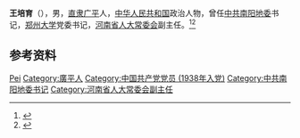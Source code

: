 '''王培育'''（{{bd|1916年||}}），男，[[直隶|直隶]][[广平|广平]]人，[[中华人民共和国|中华人民共和国]]政治人物，曾任[[中共南阳地委|中共南阳地委]]书记，[[郑州大学|郑州大学]]党委书记，[[河南省人大常委会|河南省人大常委会]]副主任。<ref>{{Cite book|title=中华人民共和国职官志|author=何虎生, 李耀东, 向常福主编|publisher=中国社会出版社|year=2003|isbn=9787800883934|location=北京|pages=}}</ref><ref>{{cite book|title=中囯人名大辞典·当代人物卷|author=廖盖隆等编|year=1990|publisher=上海辞书出版社|location=上海|page=}}</ref>

== 参考资料 ==
{{reflist}}

{{中国人物小作品}}
{{中华人民共和国南阳市正职领导人}}

{{Authority control}}
{{DEFAULTSORT:Wang王}}
[[Category:王姓|Pei]]
[[Category:廣平人|Category:廣平人]]
[[Category:中国共产党党员_(1938年入党)|Category:中国共产党党员 (1938年入党)]]
[[Category:中共南阳地委书记|Category:中共南阳地委书记]]
[[Category:河南省人大常委会副主任|Category:河南省人大常委会副主任]]